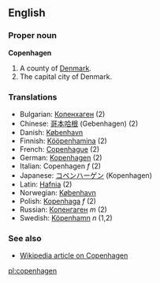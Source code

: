 ==English==
===Proper noun===
'''Copenhagen'''

#A county of [[Denmark]].
#The capital city of Denmark.

===Translations===
*Bulgarian: [[Копенхаген]] (2)
*Chinese: [[哥本哈根]] (Gebenhagen) (2)
*Danish: [[København]]
*Finnish: [[Kööpenhamina]] (2)
*French: [[Copenhague]] (2)
*German: [[Kopenhagen]] (2)
*Italian: Copenhagen ''f'' (2)
*Japanese: [[コペンハーゲン]] (Kopenhagen)
*Latin: [[Hafnia]] (2)
*Norwegian: [[København]]
*Polish: [[Kopenhaga]] ''f'' (2)
*Russian: [[Копенгаген]] ''m'' (2)
*Swedish: [[Köpenhamn]] ''n'' (1,2)

===See also===
*[[:w:Copenhagen|Wikipedia article on Copenhagen]]

[[pl:copenhagen]]